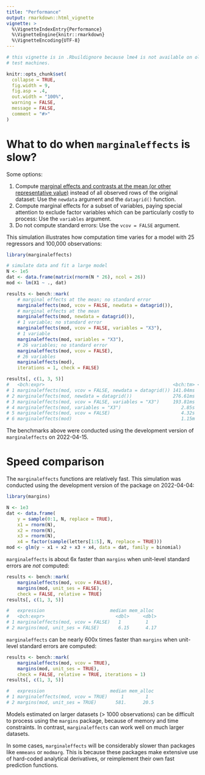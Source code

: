 ```yaml
---
title: "Performance"
output: rmarkdown::html_vignette
vignette: >
  %\VignetteIndexEntry{Performance}
  %\VignetteEngine{knitr::rmarkdown}
  %\VignetteEncoding{UTF-8}
---
```


```r
# this vignette is in .Rbuildignore because lme4 is not available on old CRAN
# test machines.

knitr::opts_chunk$set(
  collapse = TRUE,
  fig.width = 9,
  fig.asp = .4,
  out.width = "100%",
  warning = FALSE,
  message = FALSE,
  comment = "#>"
)
```

# What to do when `marginaleffects` is slow?

Some options:

1. Compute [marginal effects and contrasts at the mean (or other representative value)](https://vincentarelbundock.github.io/marginaleffects/articles/mfx02_mfx.html#marginal-effect-at-user-specified-values) instead of all observed rows of the original dataset: Use the `newdata` argument and the `datagrid()` function.
2. Compute marginal effects for a subset of variables, paying special attention to exclude factor variables which can be particularly costly to process: Use the `variables` argument.
3. Do not compute standard errors: Use the `vcov = FALSE` argument.

This simulation illustrates how computation time varies for a model with 25 regressors and 100,000 observations:

```r
library(marginaleffects)

# simulate data and fit a large model
N <- 1e5
dat <- data.frame(matrix(rnorm(N * 26), ncol = 26))
mod <- lm(X1 ~ ., dat)

results <- bench::mark(
    # marginal effects at the mean; no standard error
    marginaleffects(mod, vcov = FALSE, newdata = datagrid()),
    # marginal effects at the mean
    marginaleffects(mod, newdata = datagrid()),
    # 1 variable; no standard error
    marginaleffects(mod, vcov = FALSE, variables = "X3"),
    # 1 variable
    marginaleffects(mod, variables = "X3"),
    # 26 variables; no standard error
    marginaleffects(mod, vcov = FALSE),
    # 26 variables
    marginaleffects(mod),
    iterations = 1, check = FALSE)

results[, c(1, 3, 5)]
#   <bch:expr>                                               <bch:tm> <bch:byt>
# 1 marginaleffects(mod, vcov = FALSE, newdata = datagrid()) 141.04ms  233.94MB
# 2 marginaleffects(mod, newdata = datagrid())               276.61ms  236.18MB
# 3 marginaleffects(mod, vcov = FALSE, variables = "X3")     193.81ms  385.33MB
# 4 marginaleffects(mod, variables = "X3")                      2.85s    3.14GB
# 5 marginaleffects(mod, vcov = FALSE)                          4.32s    7.62GB
# 6 marginaleffects(mod)                                        1.15m   76.55GB
```

The benchmarks above were conducted using the development version of `marginaleffects` on 2022-04-15.

# Speed comparison

The `marginaleffects` functions are relatively fast. This simulation was conducted using the development version of the package on 2022-04-04:

```r
library(margins)

N <- 1e3
dat <- data.frame(
    y = sample(0:1, N, replace = TRUE),
    x1 = rnorm(N),
    x2 = rnorm(N),
    x3 = rnorm(N),
    x4 = factor(sample(letters[1:5], N, replace = TRUE)))
mod <- glm(y ~ x1 + x2 + x3 + x4, data = dat, family = binomial)
```

`marginaleffects` is about 6x faster than `margins` when unit-level standard errors are *not* computed:

```r
results <- bench::mark(
    marginaleffects(mod, vcov = FALSE),
    margins(mod, unit_ses = FALSE),
    check = FALSE, relative = TRUE)
results[, c(1, 3, 5)]

#   expression                        median mem_alloc
#   <bch:expr>                          <dbl>     <dbl>
# 1 marginaleffects(mod, vcov = FALSE)   1         1
# 2 margins(mod, unit_ses = FALSE)       6.15      4.17
```

`marginaleffects` can be nearly 600x times faster than `margins` when unit-level standard errors are computed:

```r
results <- bench::mark(
    marginaleffects(mod, vcov = TRUE),
    margins(mod, unit_ses = TRUE),
    check = FALSE, relative = TRUE, iterations = 1)
results[, c(1, 3, 5)]

#   expression                        median mem_alloc
# 1 marginaleffects(mod, vcov = TRUE)     1        1
# 2 margins(mod, unit_ses = TRUE)       581.      20.5
```

Models estimated on larger datasets (> 1000 observations) can be difficult to process using the `margins` package, because of memory and time constraints. In contrast, `marginaleffects` can work well on much larger datasets.

In some cases, `marginaleffects` will be considerably slower than packages like `emmeans` or `modmarg`. This is because these packages make extensive use of hard-coded analytical derivatives, or reimplement their own fast prediction functions.
